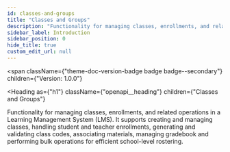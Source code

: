 ```yaml
---
id: classes-and-groups
title: "Classes and Groups"
description: "Functionality for managing classes, enrollments, and related operations in a Learning Management System (LMS). It supports creating and managing classes, handling student and teacher enrollments, generating and validating class codes, associating materials, managing gradebook and performing bulk operations for efficient school-level rostering."
sidebar_label: Introduction
sidebar_position: 0
hide_title: true
custom_edit_url: null
---
```



<span
  className={"theme-doc-version-badge badge badge--secondary"}
  children={"Version: 1.0.0"}
>
</span>

<Heading
  as={"h1"}
  className={"openapi__heading"}
  children={"Classes and Groups"}
>
</Heading>



Functionality for managing classes, enrollments, and related operations in a Learning Management System (LMS). It supports creating and managing classes, handling student and teacher enrollments, generating and validating class codes, associating materials, managing gradebook and performing bulk operations for efficient school-level rostering.


      